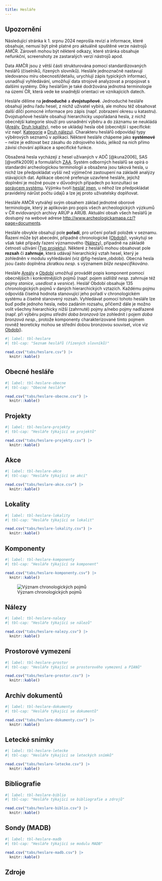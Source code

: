 ```yaml
---
title: Hesláře
---
```


::: {.callout-important}

## Upozornění

Následující stránka k 1. srpnu 2024 neprošla revizí a informace, které obsahuje, nemusí být plně platné pro aktuálně spuštěné verze nástrojů AMČR.
Zároveň mohou být některé odkazy, které stránka obsahuje nefunkční, screenshoty ze zastaralých verzí nástrojů apod.  

:::

Data AMČR jsou z větší části strukturována pomocí standardizovaných heslářů (číselníků, řízených slovníků). 
Hesláře jednoznačně nastavují sledovanou míru obecnosti/detailu, urychlují zápis typických informací, usnadňují vyhledávání, umožňují data strojově analyzovat a propojovat s dalšími systémy. 
Díky heslářům je také dodržována jednotná terminologie na území ČR, která vede ke snadnější orientaci ve vznikajících datech.

Hesláře dělíme na **jednoduché** a **dvojstupňové**. 
Jednoduché hesláře obsahují jednu řadu hesel, z nichž uživatel vybírá, ale mohou též obsahovat další dílčí pomocné informace pro zápis (např. zobrazení okresu u katastru). 
Dvojstupňové hesláře obsahují hierarchicky uspořádaná hesla, z nichž obecnější kategorie slouží pro usnadnění výběru a do záznamu se neukládá ([Areály](heslare.qmd#komponenty), [Druh lokality](heslare.qmd#lokality)), nebo se ukládají hesla obě (obecnější i specifické: viz např. [Kategorie](heslare.qmd#nálezy) a [Druh nálezu](heslare.qmd#nálezy)). 
Charakteru heslářů odpovídají typy výběrových seznamů v aplikaci. 
Některé hesláře chápeme jako **systémové** -- nelze je editovat bez zásahu do zdrojového kódu, jelikož na nich přímo závisí chování aplikace a specifické funkce.

Obsažená hesla vycházejí z hesel užívaných v ADČ [@kuna2006], SAS [@volfik2009] a formulářích [ZAA](pojmy.qmd#zpráva-o-archeologické-akci-zaa). 
Systém odborných heslářů se opírá o standardní archeologickou terminologii a obsažena jsou taková hesla, u nichž lze předpokládat vyšší než výjimečné zastoupení na základě analýzy stávajících dat. 
Aplikace obecně preferuje uzavřené hesláře, jejichž doplnění je možné pouze v důvodných případech po konzultaci se [správcem systému](pojmy.qmd#správce-systému). 
Výjimku tvoří [heslář jmen](heslare.qmd#obecné-hesláře), u něhož lze předpokládat pravidelný nárůst počtu údajů a lze jej proto uživatelsky doplňovat.

Hesláře AMČR vytvářejí svým obsahem základ jednotné oborové terminologie, který je aplikován pro popis všech archeologických výzkumů v ČR evidovaných archivy ARÚP a ARÚB. 
Aktuální obsah všech heslářů je dostupný na webové adrese [http://www.archeologickamapa.cz/?page=documents](http://www.archeologickamapa.cz/?page=documents){.external}.

Hesláře obvykle obsahují pole **pořadí**, pro určení pořadí položek v seznamu. 
Řazení může být abecední, případně chronologické ([Období](heslare.qmd#komponenty)), vyskytují se však také případy řazení významového ([Nálezy](heslare.qmd#nálezy)), případně na základě četnosti užívání ([Typ projektu](heslare.qmd#projekty)). 
Některé z heslářů mohou obsahovat pole **rozsah** či **zahrnuje**, která udávají hierarchický vztah hesel, který je zohledněn v modulu vyhledávání (viz @fig-heslare_obdobi).
Obecná hesla jsou často doplněna zkratkou *nesp.* s významem *blíže nespecifikováno*.

Hesláře [Areály](heslare.qmd#komponenty) a [Období](heslare.qmd#komponenty) umožňují provádět popis komponent pomocí obecnějších i konkrétnějších pojmů (např. pojem *sídliště nesp.* zahrnuje též pojmy *stanice*, *usedlost* a *vesnice*). 
Heslář Období obsahuje 135 chronologických pojmů v daných hierarchických vztazích. 
Každému pojmu odpovídá číselná hodnota stanovující jeho pořadí v chronologickém systému a číselně stanovený rozsah. 
Vyhledávat pomocí tohoto hesláře lze buď podle jednoho hesla, nebo zadáním rozsahu, přičemž dále je možno volit všechny hierarchicky nižší (zahrnuté) pojmy a/nebo pojmy nadřazené (např. při výběru pojmu *střední doba bronzová* lze zohlednit i pojem *doba bronzová nesp.*, protože komponenty charakterizované tímto pojmem rovněž teoreticky mohou se střední dobou bronzovou souviset, více viz [Období](heslare.qmd#komponenty)).

::: {.column-page-right}
```r
#| label: tbl-heslare
#| tbl-cap: "Seznam heslářů (řízených slovníků)"

read.csv("tabs/heslare.csv") |>
  knitr::kable()
```
:::

## Obecné hesláře

```r
#| label: tbl-heslare-obecne
#| tbl-cap: "Obecné hesláře"

read.csv("tabs/heslare-obecne.csv") |>
  knitr::kable()
```

## Projekty

```r
#| label: tbl-heslare-projekty
#| tbl-cap: "Hesláře týkající se projektů"

read.csv("tabs/heslare-projekty.csv") |>
  knitr::kable()
```

## Akce

```r
#| label: tbl-heslare-akce
#| tbl-cap: "Hesláře týkající se akcí"

read.csv("tabs/heslare-akce.csv") |>
  knitr::kable()
```

## Lokality

```r
#| label: tbl-heslare-lokality
#| tbl-cap: "Hesláře týkající se lokalit"

read.csv("tabs/heslare-lokality.csv") |>
  knitr::kable()
```

## Komponenty

```r
#| label: tbl-heslare-komponenty
#| tbl-cap: "Hesláře týkající se komponent"

read.csv("tabs/heslare-komponenty.csv") |>
  knitr::kable()
```

![Význam chronologických pojmů](figs/heslare_obdobi.png){#fig-heslare_obdobi}

## Nálezy

```r
#| label: tbl-heslare-nalezy
#| tbl-cap: "Hesláře týkající se nálezů"

read.csv("tabs/heslare-nalezy.csv") |>
  knitr::kable()
```

## Prostorové vymezení

```r
#| label: tbl-heslare-prostor
#| tbl-cap: "Hesláře týkající se prostorového vymezení a PIANů"

read.csv("tabs/heslare-prostor.csv") |>
  knitr::kable()
```

## Archiv dokumentů

```r
#| label: tbl-heslare-dokumenty
#| tbl-cap: "Hesláře týkající se dokumentů"

read.csv("tabs/heslare-dokumenty.csv") |>
  knitr::kable()
```

## Letecké snímky

```r
#| label: tbl-heslare-letecke
#| tbl-cap: "Hesláře týkající se leteckých snímků"

read.csv("tabs/heslare-letecke.csv") |>
  knitr::kable()
```

## Bibliografie

```r
#| label: tbl-heslare-biblio
#| tbl-cap: "Hesláře týkající se bibliografie a zdrojů"

read.csv("tabs/heslare-biblio.csv") |>
  knitr::kable()
```

## Sondy (MADB)

```r
#| label: tbl-heslare-madb
#| tbl-cap: "Hesláře týkající se modulu MADB"

read.csv("tabs/heslare-madb.csv") |>
  knitr::kable()
```


## Zdroje

::: {#refs}
:::
